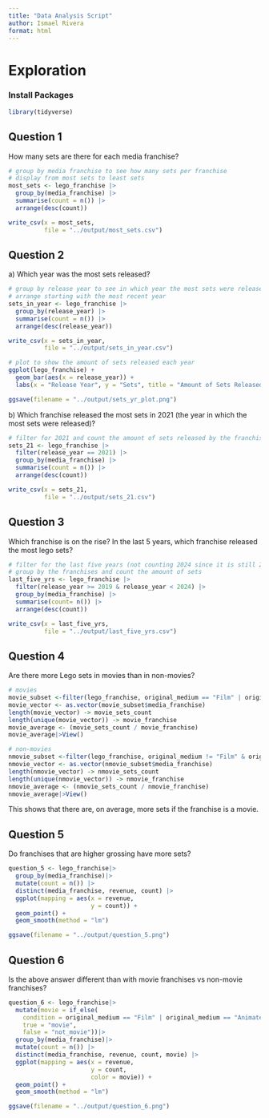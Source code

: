 ```yaml
---
title: "Data Analysis Script"
author: Ismael Rivera
format: html
---
```


# Exploration

### Install Packages

```r
library(tidyverse)
```

## Question 1

How many sets are there for each media franchise?

```r

# group by media franchise to see how many sets per franchise
# display from most sets to least sets
most_sets <- lego_franchise |>
  group_by(media_franchise) |>
  summarise(count = n()) |>
  arrange(desc(count))
```

```r

write_csv(x = most_sets,
          file = "../output/most_sets.csv")
```

## Question 2

a\) Which year was the most sets released?

```r

# group by release year to see in which year the most sets were released
# arrange starting with the most recent year
sets_in_year <- lego_franchise |>
  group_by(release_year) |>
  summarise(count = n()) |>
  arrange(desc(release_year))
```

```r

write_csv(x = sets_in_year,
          file = "../output/sets_in_year.csv")
```

```r

# plot to show the amount of sets released each year
ggplot(lego_franchise) +
  geom_bar(aes(x = release_year)) +
  labs(x = "Release Year", y = "Sets", title = "Amount of Sets Released Per Year") -> sets_yr_plot
```

```r

ggsave(filename = "../output/sets_yr_plot.png")
```

b\) Which franchise released the most sets in 2021 (the year in which the most sets were released)?

```r

# filter for 2021 and count the amount of sets released by the franchises in that year
sets_21 <- lego_franchise |>
  filter(release_year == 2021) |>
  group_by(media_franchise) |>
  summarise(count = n()) |>
  arrange(desc(count))
```

```r

write_csv(x = sets_21,
          file = "../output/sets_21.csv")
```

## Question 3

Which franchise is on the rise? In the last 5 years, which franchise released the most lego sets?

```r

# filter for the last five years (not counting 2024 since it is still 2023)
# group by the franchises and count the amount of sets
last_five_yrs <- lego_franchise |>
  filter(release_year >= 2019 & release_year < 2024) |>
  group_by(media_franchise) |>
  summarise(count= n()) |>
  arrange(desc(count))
```

```r

write_csv(x = last_five_yrs,
          file = "../output/last_five_yrs.csv")
```

## Question 4

Are there more Lego sets in movies than in non-movies?

```r

# movies
movie_subset <-filter(lego_franchise, original_medium == "Film" | original_medium == "Animated film" | original_medium == "Animated films")
movie_vector <- as.vector(movie_subset$media_franchise)
length(movie_vector) -> movie_sets_count
length(unique(movie_vector)) -> movie_franchise
movie_average <- (movie_sets_count / movie_franchise)
movie_average|>View()
```

```r

# non-movies
nmovie_subset <-filter(lego_franchise, original_medium != "Film" & original_medium != "Animated film" & original_medium != "Animated films")
nmovie_vector <- as.vector(nmovie_subset$media_franchise)
length(nmovie_vector) -> nmovie_sets_count
length(unique(nmovie_vector)) -> nmovie_franchise
nmovie_average <- (nmovie_sets_count / nmovie_franchise)
nmovie_average|>View()
```

This shows that there are, on average, more sets if the franchise is a movie.

## Question 5

Do franchises that are higher grossing have more sets?

```r

question_5 <- lego_franchise|>
  group_by(media_franchise)|>
  mutate(count = n()) |>
  distinct(media_franchise, revenue, count) |>
  ggplot(mapping = aes(x = revenue,
                       y = count)) +
  geom_point() +
  geom_smooth(method = "lm")

ggsave(filename = "../output/question_5.png")
```

## Question 6

Is the above answer different than with movie franchises vs non-movie franchises?

```r

question_6 <- lego_franchise|>
  mutate(movie = if_else(
    condition = original_medium == "Film" | original_medium == "Animated films",
    true = "movie",
    false = "not_movie"))|>
  group_by(media_franchise)|>
  mutate(count = n()) |>
  distinct(media_franchise, revenue, count, movie) |>
  ggplot(mapping = aes(x = revenue,
                       y = count,
                       color = movie)) +
  geom_point() +
  geom_smooth(method = "lm")

ggsave(filename = "../output/question_6.png")
```
